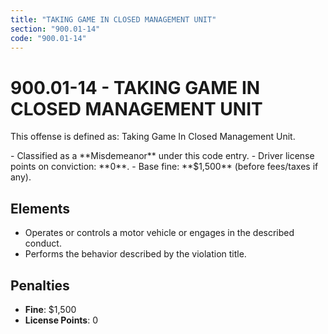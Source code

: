 ```yaml
---
title: "TAKING GAME IN CLOSED MANAGEMENT UNIT"
section: "900.01-14"
code: "900.01-14"
---
```





# 900.01-14 - TAKING GAME IN CLOSED MANAGEMENT UNIT

This offense is defined as: Taking Game In Closed Management Unit.

<Aside type="caution" title="Charge Type: Misdemeanor">
- Classified as a **Misdemeanor** under this code entry.
- Driver license points on conviction: **0**.
- Base fine: **$1,500** (before fees/taxes if any).
</Aside>

## Elements
- Operates or controls a motor vehicle or engages in the described conduct.
- Performs the behavior described by the violation title.

## Penalties
- **Fine**: $1,500
- **License Points**: 0
